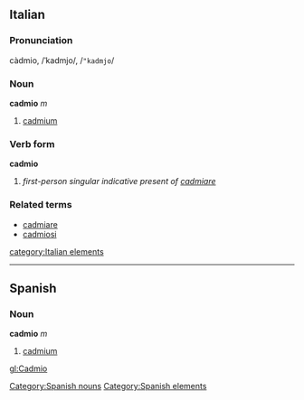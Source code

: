 ==Italian==
===Pronunciation===
càdmio, /ˈkadmjo/, /<tt>"kadmjo</tt>/
===Noun===
'''cadmio''' ''m''

# [[cadmium]]

===Verb form===
'''cadmio'''

# ''first-person singular indicative present of [[cadmiare]]''

===Related terms===
*[[cadmiare]]
*[[cadmiosi]]
[[category:Italian elements]]
----
== Spanish ==
=== Noun ===
'''cadmio''' ''m''
# [[cadmium]]

[[Category:Spanish nouns]]
[[Category:Spanish elements]]

[[gl:Cadmio]]